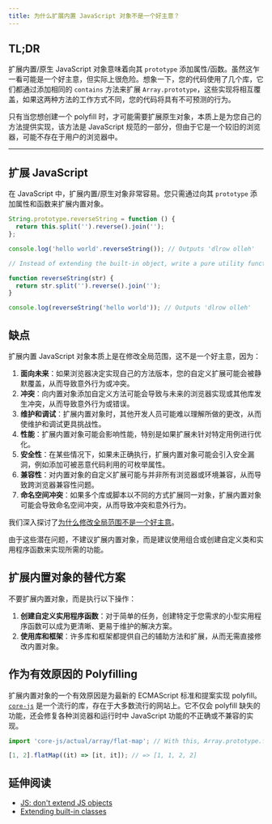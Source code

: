 ```yaml
---
title: 为什么扩展内置 JavaScript 对象不是一个好主意？
---
```


## TL;DR

扩展内置/原生 JavaScript 对象意味着向其 `prototype` 添加属性/函数。虽然这乍一看可能是一个好主意，但实际上很危险。想象一下，您的代码使用了几个库，它们都通过添加相同的 `contains` 方法来扩展 `Array.prototype`，这些实现将相互覆盖，如果这两种方法的工作方式不同，您的代码将具有不可预测的行为。

只有当您想创建一个 polyfill 时，才可能需要扩展原生对象，本质上是为您自己的方法提供实现，该方法是 JavaScript 规范的一部分，但由于它是一个较旧的浏览器，可能不存在于用户的浏览器中。

***

## 扩展 JavaScript

在 JavaScript 中，扩展内置/原生对象非常容易。您只需通过向其 `prototype` 添加属性和函数来扩展内置对象。

```js live
String.prototype.reverseString = function () {
  return this.split('').reverse().join('');
};

console.log('hello world'.reverseString()); // Outputs 'dlrow olleh'

// Instead of extending the built-in object, write a pure utility function to do it.

function reverseString(str) {
  return str.split('').reverse().join('');
}

console.log(reverseString('hello world')); // Outputs 'dlrow olleh'
```

## 缺点

扩展内置 JavaScript 对象本质上是在修改全局范围，这不是一个好主意，因为：

1. **面向未来**：如果浏览器决定实现自己的方法版本，您的自定义扩展可能会被静默覆盖，从而导致意外行为或冲突。
2. **冲突**：向内置对象添加自定义方法可能会导致与未来的浏览器实现或其他库发生冲突，从而导致意外行为或错误。
3. **维护和调试**：扩展内置对象时，其他开发人员可能难以理解所做的更改，从而使维护和调试更具挑战性。
4. **性能**：扩展内置对象可能会影响性能，特别是如果扩展未针对特定用例进行优化。
5. **安全性**：在某些情况下，如果未正确执行，扩展内置对象可能会引入安全漏洞，例如添加可被恶意代码利用的可枚举属性。
6. **兼容性**：对内置对象的自定义扩展可能与并非所有浏览器或环境兼容，从而导致跨浏览器兼容性问题。
7. **命名空间冲突**：如果多个库或脚本以不同的方式扩展同一对象，扩展内置对象可能会导致命名空间冲突，从而导致冲突和意外行为。

我们深入探讨了[为什么修改全局范围不是一个好主意](/questions/quiz/why-is-it-in-general-a-good-idea-to-leave-the-global-scope-of-a-website-as-is-and-never-touch-it)。

由于这些潜在问题，不建议扩展内置对象，而是建议使用组合或创建自定义类和实用程序函数来实现所需的功能。

## 扩展内置对象的替代方案

不要扩展内置对象，而是执行以下操作：

1. **创建自定义实用程序函数**：对于简单的任务，创建特定于您需求的小型实用程序函数可以成为更清晰、更易于维护的解决方案。
2. **使用库和框架**：许多库和框架都提供自己的辅助方法和扩展，从而无需直接修改内置对象。

## 作为有效原因的 Polyfilling

扩展内置对象的一个有效原因是为最新的 ECMAScript 标准和提案实现 polyfill。[`core-js`](https://github.com/zloirock/core-js) 是一个流行的库，存在于大多数流行的网站上。它不仅会 polyfill 缺失的功能，还会修复各种浏览器和运行时中 JavaScript 功能的不正确或不兼容的实现。

```js
import 'core-js/actual/array/flat-map'; // With this, Array.prototype.flatMap is available to be used.

[1, 2].flatMap((it) => [it, it]); // => [1, 1, 2, 2]
```

## 延伸阅读

* [JS: don't extend JS objects](https://lucybain.com/blog/2014/js-extending-built-in-objects/)
* [Extending built-in classes](https://javascript.info/extend-natives)

